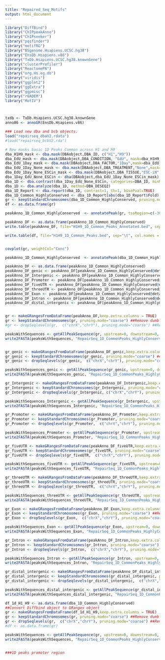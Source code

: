 ```yaml
---
title: "Repaired_Seq_Motifs"
output: html_document
---
```


```r
library("DiffBind")
library("ChIPpeakAnno")
library("ChIPseeker")
library("pqsfinder")
library("motifRG")
library("BSgenome.Hsapiens.UCSC.hg38")
library("EnsDb.Hsapiens.v86")
library("TxDb.Hsapiens.UCSC.hg38.knownGene")
library("clusterProfiler")
library("ReactomePA")
library("org.Hs.eg.db")
library("viridis")
library("ggplot2")
library("ggExtra")
library("ggpmisc")
library("rGADEM")
library("MotIV")



txdb <- TxDb.Hsapiens.UCSC.hg38.knownGene
anno86 <- annoGR(EnsDb.Hsapiens.v86)

```

```r
### Load new dba and bcb objects.
load("repairseq_dbaV2.rdata")
#load("repairseq_bcbV2.rda")

# New masks basic 1D Peaks Common across H1 and H9
dba_H1H9_mask <- dba.mask(DBAobject,DBA_ID, c("H1","H9"))
dba_EdU_mask <- dba.mask(DBAobject,DBA_CONDITION, "EdU", mask=dba_H1H9_mask, merge="and")
dba_EdU_1Day_mask <- dba.mask(DBAobject,DBA_FACTOR,"1Day",mask=dba_EdU_mask, merge="and")
dba_EdU_1Day_None_mask <- dba.mask(DBAobject,DBA_TREATMENT,"None",mask=dba_EdU_1Day_mask, merge="and")
dba_EdU_1Day_None_ESCin_mask <- dba.mask(DBAobject,DBA_TISSUE,"ESC-iN",mask=dba_EdU_1Day_None_mask, merge="and")
dba_1Day_EdU_None_ESCin <- dba(DBAobject,dba_EdU_1Day_None_ESCin_mask)
dba_1D <- dba.contrast(dba_1Day_EdU_None_ESCin, categories=DBA_ID, minMembers = 2)
dba_1D <- dba.analyze(dba_1D, method=DBA_DESEQ2)
dba_1D_Report <- dba.report(dba_1D, contrast=1, th=1, bUsePval=TRUE)
dba_1D_Common_HighlyConserved <- dba_1D_Report[abs(dba_1D_Report$Fold) < 1 & dba_1D_Report$`p-value` > .5]
gr <- keepStandardChromosomes(dba_1D_Common_HighlyConserved, pruning.mode="coarse")
df <- as.data.frame(gr)

peakAnno_1D_Common_HighlyConserved  <- annotatePeak(gr, tssRegion=c(-3000, 3000),TxDb=txdb, annoDb="org.Hs.eg.db")

peakAnno_DF <- as.data.frame(peakAnno_1D_Common_HighlyConserved)
write.table(peakAnno_DF, file="H1H9_1D_Common_Peaks_Annotated.bed", sep="\t", col.names = TRUE, row.names = FALSE)

write.table(df, file="H1H9_1D_Common_Peaks.bed", sep="\t", col.names = TRUE, row.names = FALSE)


covplot(gr, weightCol="Conc")

```

```r
peakAnno_1D_Common_HighlyConserved  <- annotatePeak(dba_1D_Common_HighlyConserved, tssRegion=c(-3000, 3000),TxDb=txdb, annoDb="org.Hs.eg.db")

peakAnno_DF <- as.data.frame(peakAnno_1D_Common_HighlyConserved)
peakAnno_DF_genic <- peakAnno_DF[peakAnno_1D_Common_HighlyConserved@detailGenomicAnnotation$genic == TRUE,]
peakAnno_DF_Intergenic <- peakAnno_DF[peakAnno_1D_Common_HighlyConserved@detailGenomicAnnotation$Intergenic == TRUE,]
peakAnno_DF_Promoter <- peakAnno_DF[peakAnno_1D_Common_HighlyConserved@detailGenomicAnnotation$Promoter == TRUE,]
peakAnno_DF_fiveUTR <- peakAnno_DF[peakAnno_1D_Common_HighlyConserved@detailGenomicAnnotation$fiveUTR == TRUE,]
peakAnno_DF_threeUTR <- peakAnno_DF[peakAnno_1D_Common_HighlyConserved@detailGenomicAnnotation$threeUTR == TRUE,]
peakAnno_DF_Exon <- peakAnno_DF[peakAnno_1D_Common_HighlyConserved@detailGenomicAnnotation$Exon == TRUE,]
peakAnno_DF_Intron <- peakAnno_DF[peakAnno_1D_Common_HighlyConserved@detailGenomicAnnotation$Intron == TRUE,]
peakAnno_DF_distal_intergenic <- peakAnno_DF[peakAnno_1D_Common_HighlyConserved@detailGenomicAnnotation$distal_intergenic == TRUE,]


gr <- makeGRangesFromDataFrame(peakAnno_DF,keep.extra.columns = TRUE)  
gr <- keepStandardChromosomes(gr, pruning.mode="coarse") ##Remove dumb contigs
#gr <- dropSeqlevels(gr,  c("chrX","chrY"), pruning.mode="coarse") ##Remove Sex Chomosomes

peaksWithSequences <- getAllPeakSequence(gr, upstream=0, downstream=0, genome=Hsapiens)
write2FASTA(peaksWithSequences, "RepairSeq_1D_CommonPeaks_HighlyConserved_All.fa")


gr_genic <- makeGRangesFromDataFrame(peakAnno_DF_genic,keep.extra.columns = TRUE)  
gr_genic <- keepStandardChromosomes(gr_genic, pruning.mode="coarse") ##Remove dumb contigs
gr_genic <- dropSeqlevels(gr_genic,  c("chrX","chrY"), pruning.mode="coarse") ##Remove Sex Chomosomes

peaksWithSequences_genic <- getAllPeakSequence(gr_genic, upstream=0, downstream=0, genome=Hsapiens)
write2FASTA(peaksWithSequences_genic, "RepairSeq_1D_CommonPeaks_HighlyConserved_genic.fa")

gr_Intergenic <- makeGRangesFromDataFrame(peakAnno_DF_Intergenic,keep.extra.columns = TRUE)  
gr_Intergenic <- keepStandardChromosomes(gr_Intergenic, pruning.mode="coarse") ##Remove dumb contigs
gr_Intergenic <- dropSeqlevels(gr_Intergenic, c("chrX","chrY"), pruning.mode="coarse") ##Remove Sex Chomosomes

peaksWithSequences_Intergenic <- getAllPeakSequence(gr_Intergenic, upstream=0, downstream=0, genome=Hsapiens)
write2FASTA(peaksWithSequences_Intergenic, "RepairSeq_1D_CommonPeaks_HighlyConserved_Intergenic.fa")

gr_Promoter <- makeGRangesFromDataFrame(peakAnno_DF_Promoter,keep.extra.columns = TRUE)  
gr_Promoter <- keepStandardChromosomes(gr_Promoter, pruning.mode="coarse") ##Remove dumb contigs
gr_Promoter <- dropSeqlevels(gr_Promoter,  c("chrX","chrY"), pruning.mode="coarse") ##Remove Sex Chomosomes

peaksWithSequences_Promoter <- getAllPeakSequence(gr_Promoter, upstream=0, downstream=0, genome=Hsapiens)
write2FASTA(peaksWithSequences_Promoter, "RepairSeq_1D_CommonPeaks_HighlyConserved_Promoter.fa")

gr_fiveUTR <- makeGRangesFromDataFrame(peakAnno_DF_fiveUTR,keep.extra.columns = TRUE)  
gr_fiveUTR <- keepStandardChromosomes(gr_fiveUTR, pruning.mode="coarse") ##Remove dumb contigs
gr_fiveUTR <- dropSeqlevels(gr_fiveUTR,  c("chrX","chrY"), pruning.mode="coarse") ##Remove Sex Chomosomes

peaksWithSequences_fiveUTR <- getAllPeakSequence(gr_fiveUTR, upstream=0, downstream=0, genome=Hsapiens)
write2FASTA(peaksWithSequences_fiveUTR, "RepairSeq_1D_CommonPeaks_HighlyConserveds_fiveUTR.fa")

gr_threeUTR <- makeGRangesFromDataFrame(peakAnno_DF_threeUTR,keep.extra.columns = TRUE)  
gr_threeUTR <- keepStandardChromosomes(gr_threeUTR, pruning.mode="coarse") ##Remove dumb contigs
gr_threeUTR <- dropSeqlevels(gr_threeUTR,  c("chrX","chrY"), pruning.mode="coarse") ##Remove Sex Chomosomes

peaksWithSequences_threeUTR <- getAllPeakSequence(gr_threeUTR, upstream=0, downstream=0, genome=Hsapiens)
write2FASTA(peaksWithSequences_threeUTR, "RepairSeq_1D_CommonPeaks_HighlyConserved_threeUTR.fa")

gr_Exon <- makeGRangesFromDataFrame(peakAnno_DF_Exon,keep.extra.columns = TRUE)  
gr_Exon <- keepStandardChromosomes(gr_Exon, pruning.mode="coarse") ##Remove dumb contigs
gr_Exon <- dropSeqlevels(gr_Exon,  c("chrX","chrY"), pruning.mode="coarse") ##Remove Sex Chomosomes

peaksWithSequences_Exon <- getAllPeakSequence(gr_Exon, upstream=0, downstream=0, genome=Hsapiens)
write2FASTA(peaksWithSequences_Exon, "RepairSeq_1D_CommonPeaks_HighlyConserved_Exon.fa")

gr_Intron <- makeGRangesFromDataFrame(peakAnno_DF_Intron,keep.extra.columns = TRUE)  
gr_Intron <- keepStandardChromosomes(gr_Intron, pruning.mode="coarse") ##Remove dumb contigs
gr_Intron <- dropSeqlevels(gr_Intron,  c("chrX","chrY"), pruning.mode="coarse") ##Remove Sex Chomosomes

peaksWithSequences_Intron <- getAllPeakSequence(gr_Intron, upstream=0, downstream=0, genome=Hsapiens)
write2FASTA(peaksWithSequences_Intron, "RepairSeq_1D_CommonPeaks_HighlyConserved_Intron.fa")

gr_distal_intergenic <- makeGRangesFromDataFrame(peakAnno_DF_distal_intergenic,keep.extra.columns = TRUE)  
gr_distal_intergenic <- keepStandardChromosomes(gr_distal_intergenic, pruning.mode="coarse") ##Remove dumb contigs
gr_distal_intergenic <- dropSeqlevels(gr_distal_intergenic,  c("chrX","chrY"), pruning.mode="coarse") ##Remove Sex Chomosomes

peaksWithSequences_distal_intergenic <- getAllPeakSequence(gr_distal_intergenic, upstream=0, downstream=0, genome=Hsapiens)
write2FASTA(peaksWithSequences_distal_intergenic, "RepairSeq_1D_CommonPeaks_HighlyConserved_distal_intergenic.fa")
```

```r
df_1d_H1_H9 <- as.data.frame(dba_1D_Common_HighlyConserved)
##Convert Diffbind object to GRanges object
gr <- makeGRangesFromDataFrame(df_1d_H1_H9,keep.extra.columns = TRUE)  
gr <- keepStandardChromosomes(gr, pruning.mode="coarse") ##Remove dumb contigs
gr <- dropSeqlevels(gr,  c("chrX","chrY"), pruning.mode="coarse") ##Remove Sex Chomosomes
#df <- as.data.frame(gr)

peaksWithSequences <- getAllPeakSequence(gr, upstream=0, downstream=0, genome=Hsapiens)
write2FASTA(peaksWithSequences, "RepairSeq_1D_CommonPeaks_HighlyConserved.fa")


###1D peaks promoter region
```

